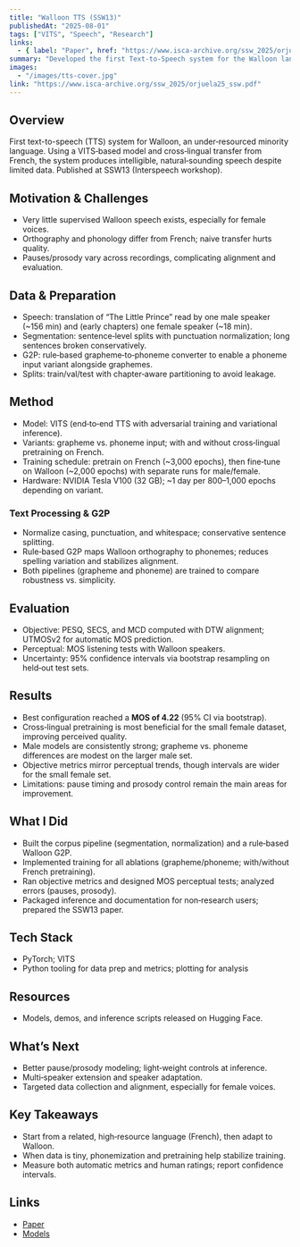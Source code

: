 ```yaml
---
title: "Walloon TTS (SSW13)"
publishedAt: "2025-08-01"
tags: ["VITS", "Speech", "Research"]
links:
  - { label: "Paper", href: "https://www.isca-archive.org/ssw_2025/orjuela25_ssw.pdf" }
summary: "Developed the first Text-to-Speech system for the Walloon language using VITS and cross-lingual transfer learning from French. The model achieved natural speech quality (MOS 4.22) and was published at SSW 2025, advancing research on low-resource generative speech models. Tech: Python, PyTorch, VITS, Hugging Face, NumPy, Matplotlib"
images:
  - "/images/tts-cover.jpg"
link: "https://www.isca-archive.org/ssw_2025/orjuela25_ssw.pdf"
---
```


## Overview
First text-to-speech (TTS) system for Walloon, an under‑resourced minority language. Using a VITS‑based model and cross‑lingual transfer from French, the system produces intelligible, natural‑sounding speech despite limited data. Published at SSW13 (Interspeech workshop).

## Motivation & Challenges
- Very little supervised Walloon speech exists, especially for female voices.
- Orthography and phonology differ from French; naive transfer hurts quality.
- Pauses/prosody vary across recordings, complicating alignment and evaluation.

## Data & Preparation
- Speech: translation of “The Little Prince” read by one male speaker (~156 min) and (early chapters) one female speaker (~18 min).
- Segmentation: sentence‑level splits with punctuation normalization; long sentences broken conservatively.
- G2P: rule‑based grapheme‑to‑phoneme converter to enable a phoneme input variant alongside graphemes.
- Splits: train/val/test with chapter‑aware partitioning to avoid leakage.

## Method
- Model: VITS (end‑to‑end TTS with adversarial training and variational inference).
- Variants: grapheme vs. phoneme input; with and without cross‑lingual pretraining on French.
- Training schedule: pretrain on French (~3,000 epochs), then fine‑tune on Walloon (~2,000 epochs) with separate runs for male/female.
- Hardware: NVIDIA Tesla V100 (32 GB); ~1 day per 800–1,000 epochs depending on variant.

### Text Processing & G2P
- Normalize casing, punctuation, and whitespace; conservative sentence splitting.
- Rule‑based G2P maps Walloon orthography to phonemes; reduces spelling variation and stabilizes alignment.
- Both pipelines (grapheme and phoneme) are trained to compare robustness vs. simplicity.

## Evaluation
- Objective: PESQ, SECS, and MCD computed with DTW alignment; UTMOSv2 for automatic MOS prediction.
- Perceptual: MOS listening tests with Walloon speakers.
- Uncertainty: 95% confidence intervals via bootstrap resampling on held‑out test sets.

## Results
- Best configuration reached a **MOS of 4.22** (95% CI via bootstrap).
- Cross‑lingual pretraining is most beneficial for the small female dataset, improving perceived quality.
- Male models are consistently strong; grapheme vs. phoneme differences are modest on the larger male set.
- Objective metrics mirror perceptual trends, though intervals are wider for the small female set.
- Limitations: pause timing and prosody control remain the main areas for improvement.

## What I Did
- Built the corpus pipeline (segmentation, normalization) and a rule‑based Walloon G2P.
- Implemented training for all ablations (grapheme/phoneme; with/without French pretraining).
- Ran objective metrics and designed MOS perceptual tests; analyzed errors (pauses, prosody).
- Packaged inference and documentation for non‑research users; prepared the SSW13 paper.

## Tech Stack
- PyTorch; VITS
- Python tooling for data prep and metrics; plotting for analysis
 

## Resources
- Models, demos, and inference scripts released on Hugging Face.

## What’s Next
- Better pause/prosody modeling; light‑weight controls at inference.
- Multi‑speaker extension and speaker adaptation.
- Targeted data collection and alignment, especially for female voices.

## Key Takeaways
- Start from a related, high‑resource language (French), then adapt to Walloon.
- When data is tiny, phonemization and pretraining help stabilize training.
- Measure both automatic metrics and human ratings; report confidence intervals.

## Links
- [Paper](https://www.isca-archive.org/ssw_2025/orjuela25_ssw.pdf)
- [Models](https://huggingface.co/Pipe1213)
